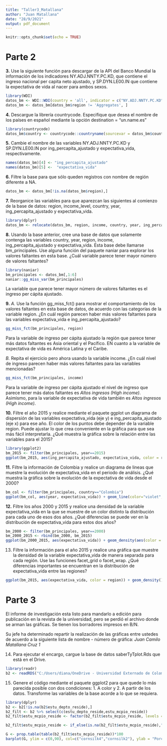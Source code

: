 ```yaml
---
title: "Taller3_Matallana"
author: "Juan Matallana"
date: "28/9/2021"
output: pdf_document
---
```


```r
knitr::opts_chunk$set(echo = TRUE)
```

# **Parte 2**

**3.** Use la siguiente función para descargar de la API del Banco Mundial la información de los indicadores NY.ADJ.NNTY.PC.KD, que contiene el ingreso nacional per capita neto ajustado, y SP.DYN.LE00.IN que contiene la expectativa de vida al nacer para ambos sexos.
```r
library(WDI)
datos_bm <- WDI::WDI(country = 'all', indicator = c("NY.ADJ.NNTY.PC.KD", "SP.DYN.LE00.IN"), start = 2000, end = 2020, extra = TRUE)
datos_bm <- datos_bm[datos_bm$region != 'Aggregates', ]
```

**4.** Descargue la librería countrycode. Especifique que desea el nombre de los países en español mediante
la opción destination = “un.name.es”
```r
library(countrycode)
datos_bm$country <- countrycode::countryname(sourcevar = datos_bm$country, destination = "un.name.es")
```

**5.** Cambie el nombre de las variables NY.ADJ.NNTY.PC.KD y SP.DYN.LE00.IN por ing_percapita_ajustado y expectativa_vida, respectivamente.
```r
names(datos_bm)[4] <- "ing_percapita_ajustado"
names(datos_bm)[5] <-  "expectativa_vida"
```

**6.** Filtre la base para que sólo queden registros con nombre de región diferente a NA.
```r
datos_bm <- datos_bm[!is.na(datos_bm$region),]
```

**7.** Reorganice las variables para que aparezcan las siguientes al comienzo de la base de datos: region, income_level, country, year, ing_percapita_ajustado y expectativa_vida.
```r
library(dplyr)
datos_bm <- relocate(datos_bm, region, income, country, year, ing_percapita_ajustado, expectativa_vida)
```

**8.** Usando la base anterior, cree una base de datos que solamente contenga las variables country, year, region, income, ing_percapita_ajustado y expectativa_vida. Esta base debe llamarse bm_principales. Use alguna función del paquete naniar para explorar los valores faltantes en esta base. ¿Cuál variable parece tener mayor número de valores faltantes?
```r
library(naniar)
bm_principales <- datos_bm[,1:6]
naniar::gg_miss_var(bm_principales)
```
La variable que parece tener mayor número de valores faltantes es el ingreso per cápita ajustado.

**9.** *A.* Use la función gg_miss_fct() para mostrar el comportamiento de los valores faltantes en esta base de datos, de acuerdo con las categorías de la variable region. ¿En cuál región parecen haber más valores faltantes para las variables expectativa_vida e ing_percapita_ajustado?
```r
gg_miss_fct(bm_principales, region)
```
Para la variable de ingreso per cápita ajustado la región que parece tener más datos faltantes es Asia oriental y el Pacífico. EN cuanto a la variable de expectativa de vida es América Latina y el Caribe. 

*B.* Repita el ejercicio pero ahora usando la variable income. ¿En cuál nivel de ingreso parecen haber más valores faltantes para las variables mencionadas?
```r
gg_miss_fct(bm_principales, income)
```
Para la variable de ingreso per cápita ajustado el nivel de ingreso que parece tener más datos faltantes es *Altos ingresos (High income)*. Asimismo, para la variable de expectativa de vida también es *Altos ingresos (High income)*. 

**10.** Filtre el año 2015 y realice mediante el paquete ggplot un diagrama de dispersión de las variables expectativa_vida (eje y) e ing_percapita_ajustado (eje x) para ese año. El color de los puntos debe depender de la variable region. Puede ajustar lo que crea conveniente en la gráfica para que sea más fácil interpretarla. ¿Qué muestra la gráfica sobre la relación entre las variables para el 2015? 
```r
library(ggplot2)
bm_2015 <- filter(bm_principales, year==2015)
ggplot(bm_2015, aes(ing_percapita_ajustado, expectativa_vida, color = region)) + geom_point(size = 2) + labs(x = "Ingreso Per Cápita Ajustado", y = "Expectativa de vida")
```

**11.** Filtre la información de Colombia y realice un diagrama de lineas que muestre la evolución de expectativa_vida en el periodo de análisis. ¿Qué muestra la gráfica sobre la evolución de la expectativa de vida desde el 2000?
```r
bm_col <- filter(bm_principales, country=="Colombia")
ggplot(bm_col, aes(year, expectativa_vida)) + geom_line(color="violet", size=1.2) + geom_point(color="purple", size=2)
```

**12.** Filtre los años 2000 y 2015 y realice una densidad de la variable expectativa_vida en la que se muestre de un color distinto la distribución para cada uno de esos dos años. ¿Qué diferencias se puede ver en la distribución de expectativa_vida para estos dos años?
```r
bm_2000 <- filter(bm_principales, year==2000)
bm_2000_2015 <- rbind(bm_2000, bm_2015)
ggplot(bm_2000_2015, aes(expectativa_vida)) + geom_density(aes(color = factor(year))) + labs(color = "Año", x = "Expectativa de Vida", y = "Densidad")
```

13. Filtre la información para el año 2015 y realice una gráfica que muestre la densidad de la variable expectativa_vida de manera separada para cada región. Use las funciones facet_grid o facet_wrap. ¿Qué diferencias importantes se encuentran en la distribución de expectativa_vida entre las regiones?
```r
ggplot(bm_2015, aes(expectativa_vida, color = region)) + geom_density() + facet_wrap(~region) + labs(x = "Expectativa de Vida", y = "Densidad")
```

# Parte 3

El informe de investigación esta listo para mandarlo a edición para publicación en la revista de la universidad, pero se perdió el archivo donde se arman las gráficas. Se tienen los borradores impresos en B/N.

Su jefe ha determinado repartir la realización de las gráficas entre ustedes de acuerdo a la siguiente lista de nombre - número de gráfica: *Juan Camilo Matallana Cruz 1*

14. Para ejecutar el encargo, cargue la base de datos saberTyTplot.Rds que está en el Drive.
```r
library(readr)
b2 <- readRDS("C:/Users/diana/OneDrive - Universidad Externado de Colombia/Desktop/ARCHIVOS JC ECONOMIA/Octavo Semestre/Fundamentos de Programación/Talleres/saberTyTplot.Rds")
```

15. Genere el código mediante el paquete ggplot2 para que quede lo más parecida posible con dos condiciones: 1. A color y 2. A partir de los datos. Transforme las variables de la base acorde a lo que se requiera.
```r
library(dplyr)
b2 <- b2[!is.na(b2$estu_depto_reside),]
b2_filt <- b2 %>% select(c(estu_depto_reside,estu_mcpio_reside))
b2_filt$estu_mcpio_reside <- factor(b2_filt$estu_mcpio_reside, levels = c("BOGOTA D.C.","SOACHA","MEDELLIN","CALI","BARRANQUILLA","IBAGUE"))

b2_filt$estu_mcpio_reside <- if_else(is.na(b2_filt$estu_mcpio_reside),"Rural","Cabecera Municipal")

G <- prop.table(table(b2_filt$estu_mcpio_reside))*100
barplot(G, ylim = c(0,90), col=c("cornsilk4","cornsilk2"), ylab = "Porcentaje", xlab = "Área de residencia")
```











